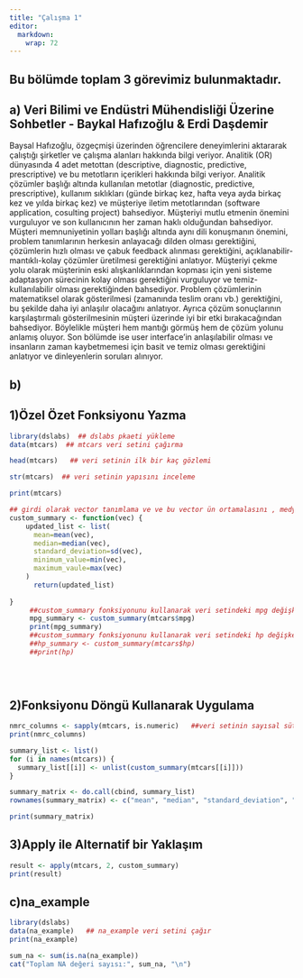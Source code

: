 ```yaml
---
title: "Çalışma 1"
editor: 
  markdown: 
    wrap: 72
---
```


## Bu bölümde toplam 3 görevimiz bulunmaktadır.

## a) **Veri Bilimi ve Endüstri Mühendisliği Üzerine Sohbetler - Baykal Hafızoğlu & Erdi Daşdemir**

Baysal Hafızoğlu, özgeçmişi üzerinden öğrencilere deneyimlerini
aktararak çalıştığı şirketler ve çalışma alanları hakkında bilgi
veriyor. Analitik (OR) dünyasında 4 adet metottan (descriptive,
diagnostic, predictive, prescriptive) ve bu metotların içerikleri
hakkında bilgi veriyor. Analitik çözümler başlığı altında kullanılan
metotlar (diagnostic, predictive, prescriptive), kullanım sıklıkları
(günde birkaç kez, hafta veya ayda birkaç kez ve yılda birkaç kez) ve
müşteriye iletim metotlarından (software application, cosulting project)
bahsediyor. Müşteriyi mutlu etmenin önemini vurguluyor ve son
kullanıcının her zaman haklı olduğundan bahsediyor. Müşteri
memnuniyetinin yolları başlığı altında aynı dili konuşmanın önemini,
problem tanımlarının herkesin anlayacağı dilden olması gerektiğini,
çözümlerin hızlı olması ve çabuk feedback alınması gerektiğini,
açıklanabilir-mantıklı-kolay çözümler üretilmesi gerektiğini anlatıyor.
Müşteriyi çekme yolu olarak müşterinin eski alışkanlıklarından kopması
için yeni sisteme adaptasyon sürecinin kolay olması gerektiğini
vurguluyor ve temiz-kullanılabilir olması gerektiğinden bahsediyor.
Problem çözümlerinin matematiksel olarak gösterilmesi (zamanında teslim
oranı vb.) gerektiğini, bu şekilde daha iyi anlaşılır olacağını
anlatıyor. Ayrıca çözüm sonuçlarının karşılaştırmalı gösterilmesinin
müşteri üzerinde iyi bir etki bırakacağından bahsediyor. Böylelikle
müşteri hem mantığı görmüş hem de çözüm yolunu anlamış oluyor. Son
bölümde ise user interface’in anlaşılabilir olması ve insanların zaman
kaybetmemesi için basit ve temiz olması gerektiğini anlatıyor ve
dinleyenlerin soruları alınıyor.

## b)

## 1)Özel Özet Fonksiyonu Yazma

```r
library(dslabs)  ## dslabs pkaeti yükleme
data(mtcars)  ## mtcars veri setini çağırma


```

```r
head(mtcars)   ## veri setinin ilk bir kaç gözlemi

```

```r
str(mtcars)  ## veri setinin yapısını inceleme

```

```r
print(mtcars)

```

```r
## girdi olarak vector tanımlama ve ve bu vector ün ortamalasını , medyanını , standart sapmasını ,minimumunu ve maksimumunu içeren liste döndürme
custom_summary <- function(vec) {   
    updated_list <- list(
      mean=mean(vec),
      median=median(vec),
      standard_deviation=sd(vec),
      minimum_value=min(vec),
      maximum_vaule=max(vec)
    )
      return(updated_list)
  
}
     ##custom_summary fonksiyonunu kullanarak veri setindeki mpg değişkeninin özet istatistiğini hesaplama
     mpg_summary <- custom_summary(mtcars$mpg)
     print(mpg_summary)
     ##custom_summary fonksiyonunu kullanarak veri setindeki hp değişkeninin özet istatistiğini hesaplasaydk aşağıdaki gibi olurdu
     ##hp_summary <- custom_summary(mtcars$hp)
     ##print(hp)
     
     
     

```

## 2)Fonksiyonu Döngü Kullanarak Uygulama

```r
nmrc_columns <- sapply(mtcars, is.numeric)   ##veri setinin sayısal sütunlarını belirleme
print(nmrc_columns)
```

```r
summary_list <- list()   
for (i in names(mtcars)) {
  summary_list[[i]] <- unlist(custom_summary(mtcars[[i]]))
}

summary_matrix <- do.call(cbind, summary_list)
rownames(summary_matrix) <- c("mean", "median", "standard_deviation", "minimum_value", "maximum_value")

print(summary_matrix)


```

## 3)Apply ile Alternatif bir Yaklaşım

```r
result <- apply(mtcars, 2, custom_summary)
print(result)
```

## c)na_example

```r

library(dslabs)
data(na_example)   ## na_example veri setini çağır
print(na_example)


```

```r
sum_na <- sum(is.na(na_example))
cat("Toplam NA değeri sayısı:", sum_na, "\n")

```
